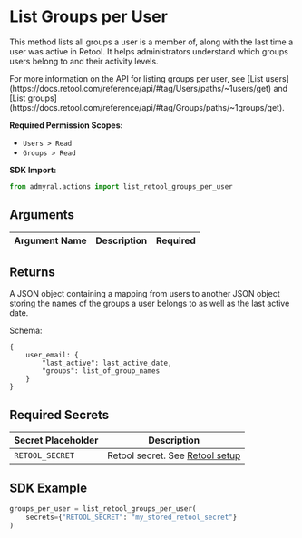 
# List Groups per User

This method lists all groups a user is a member of, along with the last time a user was active in Retool. It helps administrators understand which groups users belong to and their activity levels.

<Callout type="info">
	For more information on the API for listing groups per user, see [List
	users](https://docs.retool.com/reference/api/#tag/Users/paths/~1users/get)
	and [List
	groups](https://docs.retool.com/reference/api/#tag/Groups/paths/~1groups/get).
</Callout>

**Required Permission Scopes:**

-   `Users > Read`
-   `Groups > Read`

**SDK Import:**

```python
from admyral.actions import list_retool_groups_per_user
```

## Arguments

| Argument Name | Description | Required |
| ------------- | :---------: | -------- |

## Returns

A JSON object containing a mapping from users to another JSON object storing the names of the groups a user belongs to as well as the last active date.

Schema:

```
{
	user_email: {
		"last_active": last_active_date,
		"groups": list_of_group_names
	}
}
```

## Required Secrets

| Secret Placeholder | Description                                                    |
| ------------------ | -------------------------------------------------------------- |
| `RETOOL_SECRET`    | Retool secret. See [Retool setup](/integrations/retool/retool) |

## SDK Example

```python
groups_per_user = list_retool_groups_per_user(
	secrets={"RETOOL_SECRET": "my_stored_retool_secret"}
)
```
